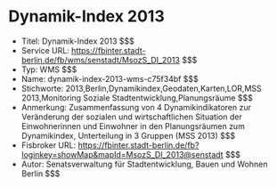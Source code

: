 # Dynamik-Index 2013
- Titel: Dynamik-Index 2013 $$$
- Service URL: https://fbinter.stadt-berlin.de/fb/wms/senstadt/MsozS_DI_2013 $$$
- Typ: WMS $$$
- Name: dynamik-index-2013-wms-c75f34bf $$$
- Stichworte: 2013,Berlin,Dynamikindex,Geodaten,Karten,LOR,MSS 2013,Monitoring Soziale Stadtentwicklung,Planungsräume $$$
- Anmerkung: Zusammenfassung von 4 Dynamikindikatoren zur Veränderung der sozialen und wirtschaftlichen Situation der Einwohnerinnen und Einwohner in den Planungsräumen zum Dynamikindex, Unterteilung in 3 Gruppen (MSS 2013) $$$
- Fisbroker URL: https://fbinter.stadt-berlin.de/fb?loginkey=showMap&mapId=MsozS_DI_2013@senstadt $$$
- Autor: Senatsverwaltung für Stadtentwicklung, Bauen und Wohnen Berlin $$$
